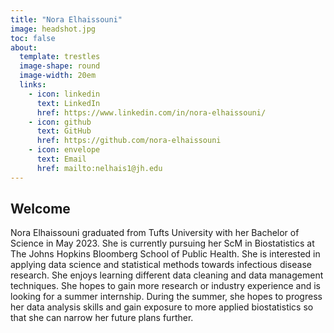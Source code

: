 ```yaml
---
title: "Nora Elhaissouni" 
image: headshot.jpg 
toc: false
about: 
  template: trestles
  image-shape: round
  image-width: 20em
  links:
    - icon: linkedin
      text: LinkedIn
      href: https://www.linkedin.com/in/nora-elhaissouni/
    - icon: github
      text: GitHub
      href: https://github.com/nora-elhaissouni
    - icon: envelope
      text: Email
      href: mailto:nelhais1@jh.edu
---
```


## Welcome

Nora Elhaissouni graduated from Tufts University with her Bachelor of Science in May 2023. She is currently pursuing her ScM in Biostatistics at The Johns Hopkins Bloomberg School of Public Health. She is interested in applying data science and statistical methods towards infectious disease research. She enjoys learning different data cleaning and data management techniques. She hopes to gain more research or industry experience and is looking for a summer internship. During the summer, she hopes to progress her data analysis skills and gain exposure to more applied biostatistics so that she can narrow her future plans further.
